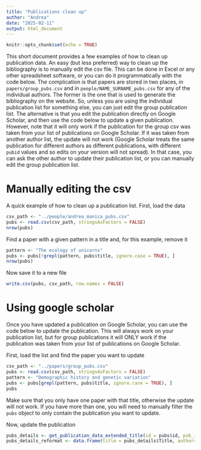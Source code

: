 ```yaml
---
title: "Publications clean up"
author: "Andrea"
date: "2025-02-11"
output: html_document
---
```


```r
knitr::opts_chunk$set(echo = TRUE)
```

This short document provides a few examples of how to clean up publication data. An easy (but less preferred) way to clean up the bibliography is to manually edit the csv file. This can be done in Excel or any other spreadsheet software, or you can do it programmatically with the code below. The complication is that papers are stored in two places, in `papers/group_pubs.csv` and in `people/NAME_SURNAME_pubs.csv` for any of the individual authors. The former is the one that is used to generate the bibliography on the website. So, unless you are using the individual publication list for something else, you can just edit the group publication list.
The alternative is that you edit the publication directly on Google Scholar, and then use the code below to update a given publication.
However, note that it will only work if the publication for the group csv was taken from your list of publications on Google Scholar. If it was taken from another author list, the update will not work (Google Scholar treats the same publication for different authors as different publications, with different `pubid` values and so edits on your version will not spread). In that case, you can ask the other author to update their publication list, or you can manually edit the group publication list.

# Manually editing the csv

A quick example of how to clean up a publication list. First, load the data


```r
csv_path <- "../people/andrea_manica_pubs.csv"
pubs <- read.csv(csv_path, stringsAsFactors = FALSE)
nrow(pubs)
```

Find a paper with a given pattern in a title and, for this example, remove it
```r
pattern <- "The ecology of unicorns"
pubs <- pubs[!grepl(pattern, pubs$title, ignore.case = TRUE), ]
nrow(pubs)
```

Now save it to a new file
```r
write.csv(pubs, csv_path, row.names = FALSE)
```

# Using google scholar

Once you have updated a publication on Google Scholar, you can use the code below to update the publication. This will always work
on your publication list, but for group publications it will ONLY work if the publication was taken from your list of publications on Google Scholar.

First, load the list and find the paper you want to update
```r
csv_path <- "../papers/group_pubs.csv"
pubs <- read.csv(csv_path, stringsAsFactors = FALSE)
pattern <- "Demographic history and genetic variation"
pubs <- pubs[grepl(pattern, pubs$title, ignore.case = TRUE), ]
pubs
```

Make sure that you only have one paper with that title, otherwise the update will not work. If you have more than one, you will need to
manually filter the `pubs` object to only contain the publication you want to update.

Now, update the publication
```r
pubs_details <- get_publication_data_extended_title(id = pubs$id, pub_id = pubs$pubid)
pubs_details_reformat <- data.frame(title = pubs_details$Title, authors = pubs_details$authors, year = pubs_details$year, journal = pubs_details$journal, volume = pubs_details$volume, pages = pubs_details$pages, url = pubs_details$url, stringsAsFactors = FALSE))
```
